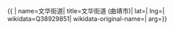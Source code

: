 {{ {{{1|PRC admin/showdata}}}|
name=文华街道|
title=文华街道 (曲靖市)|
lat=|
lng=|
wikidata=Q38929851|
wikidata-original-name=|
arg={{{arg|}}}}}